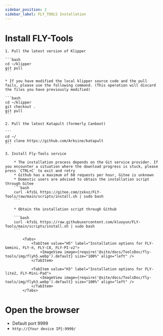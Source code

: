 ```yaml
---
sidebar_position: 2
sidebar_label: FLY_TOOLS Installation
---
```






# Install FLY-Tools

    1. Pull the latest version of Klipper

    ```bash
    cd ~/klipper
    git pull
    ```

    * If you have modified the local klipper source code and the pull fails, please use the following command. (This operation will discard the files you have previously modified)

    ```bash
    cd ~/klipper
    git checkout .
    git pull
    ```

    2. Pull the latest Katapult (formerly Canboot)

    ```
    cd ~/
    git clone https://github.com/Arksine/katapult
    ```

    3. Install Fly-Tools service

        * The installation process depends on the Git service provider. If you encounter a situation where the download progress is stuck, please press `CTRL+C` to exit and retry
        * Github has a maximum of 60 requests per hour, Gitee is unknown
        * Domestic users are advised to obtain the installation script through Gitee
        ```bash
        curl -kfsSL https://gitee.com/zxkxz/FLY-Tools/raw/main/scripts/install.sh | sudo bash
        ```

        * Obtain the installation script through Github

        ```bash
        curl -kfsSL https://raw.githubusercontent.com/kluoyun/FLY-Tools/main/scripts/install.sh | sudo bash
        ```

            <Tabs>
                <TabItem value="H5" label="Installation options for FLY-Gemini, FLY-π, FLY-C8, FLY-PI-v2">
                    <ImageView image={require('@site/docs/ToolsDoc/fly-tools/img/flyh5.webp').default} size="100%" align="left" />
                </TabItem>
                
                <TabItem value="H3" label="Installation options for FLY-lite2, FLY-Mini-Pad">
                    <ImageView image={require('@site/docs/ToolsDoc/fly-tools/img/flyh3.webp').default} size="100%" align="left" />
                </TabItem>
            </Tabs>



# Open the browser
   * Default port 9999
   * `http://{Your device IP}:9999/`